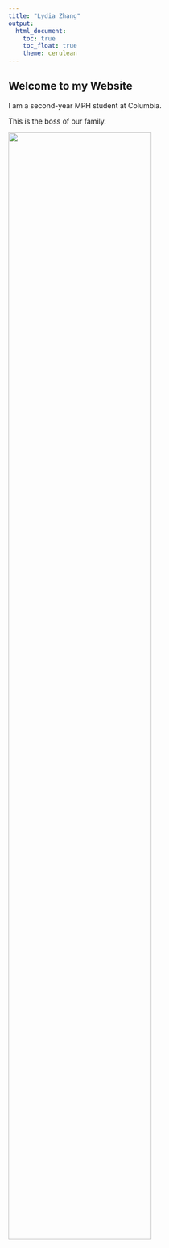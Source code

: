 ```yaml
---
title: "Lydia Zhang"
output: 
  html_document:
    toc: true
    toc_float: true
    theme: cerulean
---
```


## Welcome to my Website

I am a second-year MPH student at Columbia.

This is the boss of our family.

<img src="images/image.jpeg" style="width:75%">
